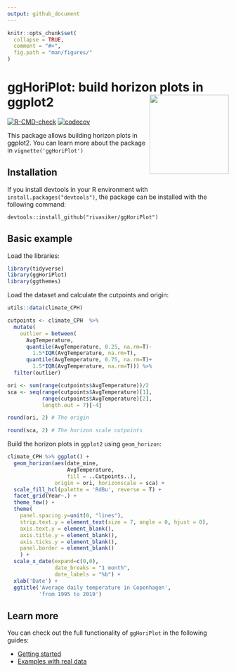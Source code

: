 ```yaml
---
output: github_document
---
```


```r
knitr::opts_chunk$set(
  collapse = TRUE,
  comment = "#>",
  fig.path = "man/figures/"
)
```

# ggHoriPlot: build horizon plots in ggplot2 <img src='man/images/sticker_ggHoriPlot.png' align="right" height="180" >


<!-- badges: start -->
[![R-CMD-check](https://github.com/rivasiker/ggHoriPlot/actions/workflows/check-standard.yaml/badge.svg)](https://github.com/rivasiker/ggHoriPlot/actions/workflows/check-standard.yaml)
[![codecov](https://codecov.io/gh/rivasiker/ggHoriPlot/branch/master/graph/badge.svg?token=8V5E63YVM2)](https://codecov.io/gh/rivasiker/ggHoriPlot)
<!-- badges: end -->

This package allows building horizon plots in ggplot2. You can learn more about the package in `vignette('ggHoriPlot')`

## Installation

If you install devtools in your R environment with `install.packages("devtools")`, the package can be installed with the following command:

```
devtools::install_github("rivasiker/ggHoriPlot")
```

## Basic example

Load the libraries:

```r

library(tidyverse)
library(ggHoriPlot) 
library(ggthemes)

```

Load the dataset and calculate the cutpoints and origin:

```r

utils::data(climate_CPH)

cutpoints <- climate_CPH  %>% 
  mutate(
    outlier = between(
      AvgTemperature, 
      quantile(AvgTemperature, 0.25, na.rm=T)-
        1.5*IQR(AvgTemperature, na.rm=T),
      quantile(AvgTemperature, 0.75, na.rm=T)+
        1.5*IQR(AvgTemperature, na.rm=T))) %>% 
  filter(outlier)

ori <- sum(range(cutpoints$AvgTemperature))/2
sca <- seq(range(cutpoints$AvgTemperature)[1], 
           range(cutpoints$AvgTemperature)[2], 
           length.out = 7)[-4]

round(ori, 2) # The origin

round(sca, 2) # The horizon scale cutpoints

```

Build the horizon plots in `ggplot2` using `geom_horizon`:

```r

climate_CPH %>% ggplot() +
  geom_horizon(aes(date_mine, 
                   AvgTemperature,
                   fill = ..Cutpoints..), 
               origin = ori, horizonscale = sca) +
  scale_fill_hcl(palette = 'RdBu', reverse = T) +
  facet_grid(Year~.) +
  theme_few() +
  theme(
    panel.spacing.y=unit(0, "lines"),
    strip.text.y = element_text(size = 7, angle = 0, hjust = 0),
    axis.text.y = element_blank(),
    axis.title.y = element_blank(),
    axis.ticks.y = element_blank(),
    panel.border = element_blank()
    ) +
  scale_x_date(expand=c(0,0), 
               date_breaks = "1 month", 
               date_labels = "%b") +
  xlab('Date') +
  ggtitle('Average daily temperature in Copenhagen', 
          'from 1995 to 2019')

```

## Learn more

You can check out the full functionality of `ggHoriPlot` in the following guides:

  - [Getting started](https://rivasiker.github.io/ggHoriPlot/articles/ggHoriPlot.html)
  - [Examples with real data](https://rivasiker.github.io/ggHoriPlot/articles/examples.html)

